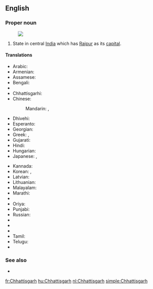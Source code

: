 ==English==
{{wikipedia}}

===Proper noun===
{{en-proper noun}}
[[Image:Chhattisgarh in India (disputed hatched).svg|thumb|]]

# State in central [[India]] which has [[Raipur]] as its [[capital]].

====Translations====
{{trans-top|Chhattisgarh}}
* Arabic: {{t-|ar|تشاتيسغار|m|tr=tshatisghaar}}
* Armenian: {{t-|hy|Չատտիսգարհ|tr=Čattisgarh}}
* Assamese: {{t-|as|ছত্তীছগঢ়|sc=Beng}}
* Bengali: {{t-|bn|ছত্তীসগঢ়|sc=Beng}}
* {{trreq|Bulgarian}}
* Chhattisgarhi: {{tø|hne|छत्तीसगढ़|sc=Deva}}
* Chinese:
*: Mandarin: {{t|cmn|恰蒂斯加爾邦|sc=Hani}},  {{t|cmn|恰蒂斯加尔邦|tr=Qiàdìsījiā'ěr-bāng|sc=Hani}}
* Dhivehi: {{t|dv|ޗައްތީސްގަޅު|sc=Thaa}}
* Esperanto: {{t-|eo|Ĉhatisgaro}}
* Georgian: {{t-|ka|ჩატისგარჰი|sc=Geor}}
* Greek: {{t-|el|Κατίσγκαρ|sc=Grek}}, {{t-|el|Τσατίσγκαρ|sc=Grek}}
* Gujarati: {{t-|gu|છત્તીસગઢ|sc=Gujr}}
* Hindi: {{t+|hi|छत्तीसगढ़|tr=chattīsgaṛh}}
* Hungarian: {{t+|hu|Cshattíszgarh}}
* Japanese: {{t-|ja|チャッティースガル州|tr=Chattīsugaru-shū}},  {{t-|ja|チャッティースガル|tr=Chattīsugaru}}
{{trans-mid}}
* Kannada: {{t-|kn|ಛತ್ತೀಸ್‌ಘಡ್|sc=Knda}}
* Korean: {{t-|ko|차티스가르 주|sc=Kore}}, {{t-|ko|차티스가르|sc=Kore}}
* Latvian: {{t-|lv|Čhatīsgarha}}
* Lithuanian: {{t|lt|Čhatisgarhas}}
* Malayalam: {{t-|ml|ഛത്തീസ്‌ഗഢ്|sc=Mlym}}
* Marathi: {{t-|mr|छत्तीसगढ|sc=Deva}}
* {{trreq|Mizo}}
* Oriya: {{t-|or|ଛତିଶଗଡ଼|sc=Orya}}
* Punjabi: {{t-|pa|ਛੱਤੀਸਗੜ੍ਹ|sc=Guru}}
* Russian: {{t-|ru|Чхаттисгарх|m|tr=Čxattisgárx}}
* {{trreq|Santali}}
* {{trreq|Sikkimese}}
* {{trreq|Sinhalese}}
* Tamil: {{t-|ta|சத்தீசுகர்|sc=Taml}}
* Telugu: {{t-|te|ఛత్తీస్‌గఢ్|sc=Telu}}
* {{trreq|Ukrainian}}
{{trans-bottom}}

===See also===
* {{list|en|states of India}}

[[fr:Chhattisgarh]]
[[hu:Chhattisgarh]]
[[nl:Chhattisgarh]]
[[simple:Chhattisgarh]]